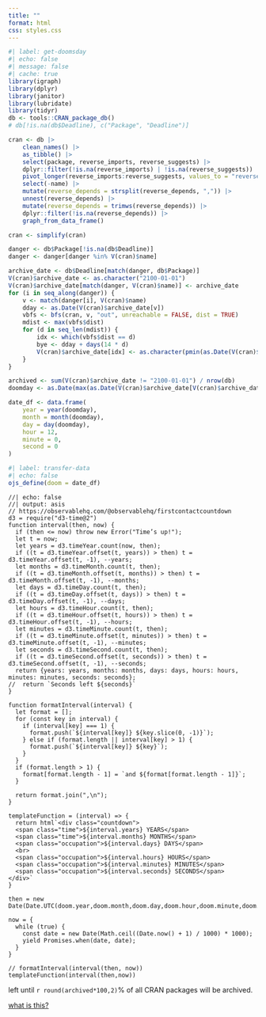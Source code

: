 ```yaml
---
title: ""
format: html
css: styles.css
---
```


```r
#| label: get-doomsday
#| echo: false
#| message: false
#| cache: true
library(igraph)
library(dplyr)
library(janitor)
library(lubridate)
library(tidyr)
db <- tools::CRAN_package_db()
# db[!is.na(db$Deadline), c("Package", "Deadline")]

cran <- db |>
    clean_names() |>
    as_tibble() |>
    select(package, reverse_imports, reverse_suggests) |>
    dplyr::filter(!is.na(reverse_imports) | !is.na(reverse_suggests)) |>
    pivot_longer(reverse_imports:reverse_suggests, values_to = "reverse_depends") |>
    select(-name) |>
    mutate(reverse_depends = strsplit(reverse_depends, ",")) |>
    unnest(reverse_depends) |>
    mutate(reverse_depends = trimws(reverse_depends)) |>
    dplyr::filter(!is.na(reverse_depends)) |>
    graph_from_data_frame()

cran <- simplify(cran)

danger <- db$Package[!is.na(db$Deadline)]
danger <- danger[danger %in% V(cran)$name]

archive_date <- db$Deadline[match(danger, db$Package)]
V(cran)$archive_date <- as.character("2100-01-01")
V(cran)$archive_date[match(danger, V(cran)$name)] <- archive_date
for (i in seq_along(danger)) {
    v <- match(danger[i], V(cran)$name)
    dday <- as.Date(V(cran)$archive_date[v])
    vbfs <- bfs(cran, v, "out", unreachable = FALSE, dist = TRUE)
    mdist <- max(vbfs$dist)
    for (d in seq_len(mdist)) {
        idx <- which(vbfs$dist == d)
        bye <- dday + days(14 * d)
        V(cran)$archive_date[idx] <- as.character(pmin(as.Date(V(cran)$archive_date[idx]), bye, na.rm = TRUE))
    }
}

archived <- sum(V(cran)$archive_date != "2100-01-01") / nrow(db)
doomday <- as.Date(max(as.Date(V(cran)$archive_date[V(cran)$archive_date != "2100-01-01"])))

date_df <- data.frame(
    year = year(doomday),
    month = month(doomday),
    day = day(doomday),
    hour = 12,
    minute = 0,
    second = 0
)
```
```r
#| label: transfer-data
#| echo: false
ojs_define(doom = date_df)
```

::::{.vertical-center}
::::{.frame}

```ojs
//| echo: false
//| output: asis
// https://observablehq.com/@observablehq/firstcontactcountdown
d3 = require("d3-time@2")
function interval(then, now) {
  if (then <= now) throw new Error("Time’s up!");
  let t = now;
  let years = d3.timeYear.count(now, then);
  if ((t = d3.timeYear.offset(t, years)) > then) t = d3.timeYear.offset(t, -1), --years;
  let months = d3.timeMonth.count(t, then);
  if ((t = d3.timeMonth.offset(t, months)) > then) t = d3.timeMonth.offset(t, -1), --months;
  let days = d3.timeDay.count(t, then);
  if ((t = d3.timeDay.offset(t, days)) > then) t = d3.timeDay.offset(t, -1), --days;
  let hours = d3.timeHour.count(t, then);
  if ((t = d3.timeHour.offset(t, hours)) > then) t = d3.timeHour.offset(t, -1), --hours;
  let minutes = d3.timeMinute.count(t, then);
  if ((t = d3.timeMinute.offset(t, minutes)) > then) t = d3.timeMinute.offset(t, -1), --minutes;
  let seconds = d3.timeSecond.count(t, then);
  if ((t = d3.timeSecond.offset(t, seconds)) > then) t = d3.timeSecond.offset(t, -1), --seconds;
  return {years: years, months: months, days: days, hours: hours, minutes: minutes, seconds: seconds};
//  return `Seconds left ${seconds}`
}

function formatInterval(interval) {
  let format = [];
  for (const key in interval) {
    if (interval[key] === 1) {
      format.push(`${interval[key]} ${key.slice(0, -1)}`);
    } else if (format.length || interval[key] > 1) {
      format.push(`${interval[key]} ${key}`);
    }
  }
  if (format.length > 1) {
    format[format.length - 1] = `and ${format[format.length - 1]}`;
  }

  return format.join(",\n");
}

templateFunction = (interval) => {
  return html`<div class="countdown">
  <span class="time">${interval.years} YEARS</span>
  <span class="time">${interval.months} MONTHS</span>
  <span class="occupation">${interval.days} DAYS</span>
  <br>
  <span class="occupation">${interval.hours} HOURS</span>
  <span class="occupation">${interval.minutes} MINUTES</span>
  <span class="occupation">${interval.seconds} SECONDS</span>
</div>`
}

then = new Date(Date.UTC(doom.year,doom.month,doom.day,doom.hour,doom.minute,doom.second))

now = {
  while (true) {
    const date = new Date(Math.ceil((Date.now() + 1) / 1000) * 1000);
    yield Promises.when(date, date);
  }
}

// formatInterval(interval(then, now))
templateFunction(interval(then,now))
```

:::{.large}
left until `r round(archived*100,2)`% of all CRAN packages will be archived.
:::

::::
:::{.right}
[what is this?](explain.html)
:::
::::

